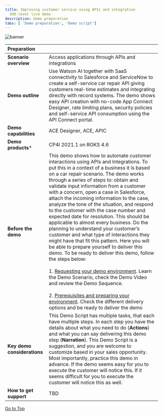 ```yaml
---
title: Improving customer service using APIs and integration
  300-level live demo
description: Demo preparation
tabs: [ 'Demo preparation', 'Demo script']
---
```

![banner](./images/demo-script.jpg)

| Preparation| |
| :---         | :--- |
| **Scenario overview** | Access applications through APIs and integrations |
| **Demo outline** | Use Watson AI together with SaaS connectivity to Salesforce and ServiceNow to create a self-service car repair API giving customers real-time estimates and integrating directly with record systems. The demo shows easy API creation with no-code App Connect Designer, rate limiting plans, security policies and self-service API consumption using the API Connect portal. |
| **Demo capabilities** | ACE Designer, ACE, APIC |
| **Demo products*** | CP4I 2021.1 on ROKS 4.6 |
| **Before the demo** | This demo shows how to automate customer interactions using APIs and Integrations. To put this in a context of a business it is based on a car repair scenario. The demo works through a series of steps to: obtain and validate input information from a customer with a concern, open a case in Salesforce, attach the incoming information to the case, analyze the tone of the situation, and respond to the customer with the case number and expected date for resolution. This should be applicable to almost every business. Do the planning to understand your customer’s customer and what type of interactions they might have that fit this pattern. Here you will be able to prepare yourself to deliver this demo. To be ready to deliver this demo, follow the steps below:<br/><br/>1. [Requesting your demo environment](https://ibm-garage-tsa.github.io/cp4i-demohub/cp4i-on-roks/). Learn the Demo Scenario, check the Demo Video and review the Demo Sequence.<br/><br/>2. [Prerequisites and preparing your environment](https://ibm-garage-tsa.github.io/cp4i-demohub/salesdemos/carrepair-new/prepare). Check the different delivery options and be ready to deliver the demo |
| **Key demo considerations** | This Demo Script has multiple tasks, that each have multiple steps. In each step you have the details about what you need to do (**Actions**) and what you can say delivering this demo step (**Narration**). This Demo Script is a suggestion, and you are welcome to customize based in your sales opportunity. Most importantly, practice this demo in advance. If the demo seems easy for you to execute the customer will notice this. If it seems difficult for you to execute the customer will notice this as well. |
| **How to get support** | TBD |

[Go to Top](#place1)
